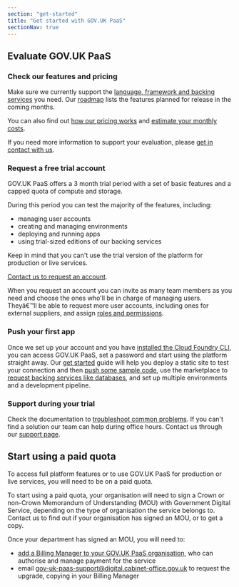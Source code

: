 ```yaml
---
section: "get-started"
title: "Get started with GOV.UK PaaS"
sectionNav: true
---
```


## Evaluate GOV.UK PaaS

### Check our features and pricing

Make sure we currently support the [language, framework and backing services](/features) you need. Our [roadmap](/roadmap) lists the features planned for release in the coming months.

You can also find out [how our pricing works](/pricing) and [estimate your monthly costs](https://admin.london.cloud.service.gov.uk/calculator).

If you need more information to support your evaluation, please [get in contact with us](/support/find-out-more).

### Request a free trial account

GOV.UK PaaS offers a 3 month trial period with a set of basic features and a capped quota of compute and storage.

During this period you can test the majority of the features, including:

-   managing user accounts
-   creating and managing environments
-   deploying and running apps
-   using trial-sized editions of our backing services

Keep in mind that you can't use the trial version of the platform for production or live services.

[Contact us to request an account](/signup).

When you request an account you can invite as many team members as you need and choose the ones who'll be in charge of managing users. Theyâ€™ll be able to request more user accounts, including ones for external suppliers, and assign [roles and permissions](https://docs.cloud.service.gov.uk/orgs_spaces_users.html#users-and-user-roles).

### Push your first app

Once we set up your account and you have [installed the Cloud Foundry CLI](https://docs.cloud.service.gov.uk/get_started.html#set-up-command-line), you can access GOV.UK PaaS, set a password and start using the platform straight away. Our [get started](https://docs.cloud.service.gov.uk/get_started.html#get-started) guide will help you deploy a static site to test your connection and then [push some sample code](https://docs.cloud.service.gov.uk/deploying_apps.html#deploying-apps), use the marketplace to [request backing services like databases](https://docs.cloud.service.gov.uk/deploying_services/), and set up multiple environments and a development pipeline.

### Support during your trial

Check the documentation to [troubleshoot common problems](https://docs.cloud.service.gov.uk/troubleshooting.html#troubleshooting). If you can't find a solution our team can help during office hours. Contact us through our [support page](/support).

## Start using a paid quota

To access full platform features or to use GOV.UK PaaS for production or live services, you will need to be on a paid quota.

To start using a paid quota, your organisation will need to sign a Crown or non-Crown Memorandum of Understanding (MOU) with Government Digital Service, depending on the type of organisation the service belongs to. Contact us to find out if your organisation has signed an MOU, or to get a copy.

Once your department has signed an MOU, you will need to:

-   [add a Billing Manager to your GOV.UK PaaS organisation](https://docs.cloud.service.gov.uk/orgs_spaces_users.html#users-and-user-roles), who can authorise and manage payment for the service
-   email [gov-uk-paas-support@digital.cabinet-office.gov.uk](mailto:gov-uk-paas-support@digital.cabinet-office.gov.uk) to request the upgrade, copying in your Billing Manager
